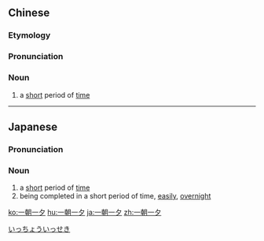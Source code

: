 ==Chinese==
{{zh-forms}}

===Etymology===
{{zh-compound|[[一]][[朝]]|[[一]][[夕]]|one morning|one evening}}

===Pronunciation===
{{zh-pron
|m=一zhāo 一夕
|c=jat1 ziu1 jat1 zik6
|cat=n
}}

===Noun===
{{zh-noun}}

# a [[short]] period of [[time]]

----

==Japanese==
{{ja-kanjitab|いち|k1=いっ|ちょう|いち|k3=いっ|せき|yomi=on}}

===Pronunciation===
{{ja-pron|いっちょういっせき|y=on}}

===Noun===
{{ja-noun|いっちょういっせき}}

# a [[short]] period of [[time]]
# being completed in a short period of time, [[easily]], [[overnight]]

[[Category:Yojijukugo|いっちょういっせき]]

[[ko:一朝一夕]]
[[hu:一朝一夕]]
[[ja:一朝一夕]]
[[zh:一朝一夕]]
